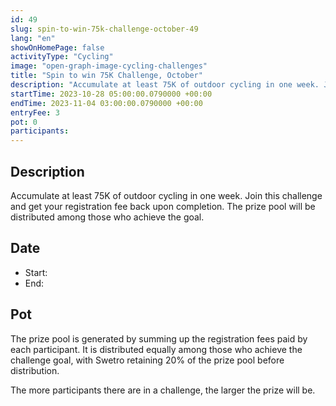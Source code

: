 ```yaml
---
id: 49
slug: spin-to-win-75k-challenge-october-49
lang: "en"
showOnHomePage: false
activityType: "Cycling"
image: "open-graph-image-cycling-challenges"
title: "Spin to win 75K Challenge, October"
description: "Accumulate at least 75K of outdoor cycling in one week. Join this challenge and get your registration fee back upon completion. The prize pool will be distributed among those who achieve the goal."
startTime: 2023-10-28 05:00:00.0790000 +00:00
endTime: 2023-11-04 03:00:00.0790000 +00:00
entryFee: 3
pot: 0
participants:
---
```



## Description

Accumulate at least 75K of outdoor cycling in one week. Join this challenge and get your registration fee back upon completion. The prize pool will be distributed among those who achieve the goal.

## Date

- Start: <LocalDate dateUtc={frontmatter.startTime} client:load />
- End: <LocalDate dateUtc={frontmatter.endTime} client:load />

## Pot

The prize pool is generated by summing up the registration fees paid by each participant. It is distributed equally among those who achieve the challenge goal, with Swetro retaining 20% of the prize pool before distribution.

The more participants there are in a challenge, the larger the prize will be.
